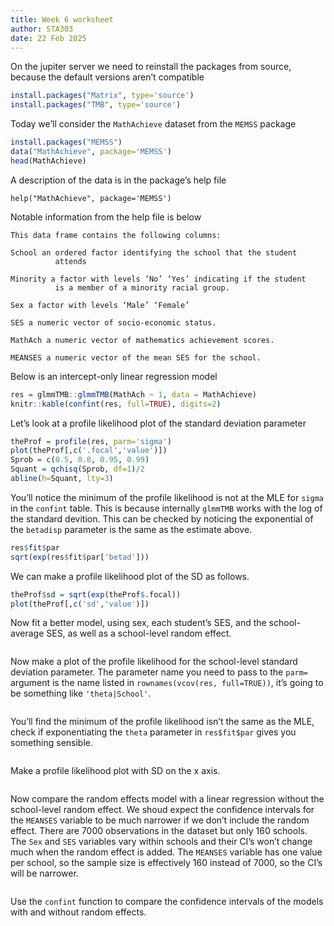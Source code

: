```yaml
---
title: Week 6 worksheet
author: STA303
date: 22 Feb 2025
---
```



On the jupiter server we need to reinstall the packages from source, because the default versions aren't compatible
```r
install.packages("Matrix", type='source')
install.packages("TMB", type='source')
```

Today we'll consider the `MathAchieve` dataset from the `MEMSS` package

```r
install.packages("MEMSS")
data("MathAchieve", package='MEMSS')
head(MathAchieve)
```

A description of the data is in the package's help file

```
help("MathAchieve", package='MEMSS')
```

Notable information  from the help file is below

```
This data frame contains the following columns:

School an ordered factor identifying the school that the student                  
          attends                                                                      
                                                                                       
Minority a factor with levels ‘No’ ‘Yes’ indicating if the student                
          is a member of a minority racial group.                                      
                                                                                       
Sex a factor with levels ‘Male’ ‘Female’                                          
                                                                                       
SES a numeric vector of socio-economic status.                                    
                                                                                       
MathAch a numeric vector of mathematics achievement scores.                       
                                                                                       
MEANSES a numeric vector of the mean SES for the school.   
```     

Below is an intercept-only linear regression model

```r
res = glmmTMB::glmmTMB(MathAch ~ 1, data = MathAchieve)
knitr::kable(confint(res, full=TRUE), digits=2)
```

Let's look at a profile likelihood plot of the standard deviation parameter

```r
theProf = profile(res, parm='sigma')
plot(theProf[,c('.focal','value')])
Sprob = c(0.5, 0.8, 0.95, 0.99)
Squant = qchisq(Sprob, df=1)/2
abline(h=Squant, lty=3)
```

You'll notice the minimum of the profile likelihood is not at the MLE for `sigma` in the `confint` table.  This is because internally `glmmTMB` works with the log of the standard devition.   This can be checked by noticing the exponential of the `betadisp` parameter is the same as the estimate above.

```r
res$fit$par
sqrt(exp(res$fit$par['betad']))
```

We can make a profile likelihood plot of the SD as follows.

```r
theProf$sd = sqrt(exp(theProf$.focal))
plot(theProf[,c('sd','value')])
```

Now fit a better model, using sex, each student's SES, and the school-average SES, as well as a school-level random effect.

```r

```

Now make a plot of the profile likelihood for the school-level standard deviation parameter.  The parameter name you need to pass to the `parm=` argument is the name listed in `rownames(vcov(res, full=TRUE))`, it's going to be something like `'theta|School'`.


```r

```

You'll find the minimum of the profile likelihood isn't the same as the MLE, check if exponentiating the `theta` parameter in `res$fit$par` gives you something sensible.

```r

```

Make a profile likelihood plot with SD on the x axis.

```r

```

Now compare the random effects model with a linear regression without the school-level random effect.  We shoud expect the confidence intervals for the `MEANSES` variable  to be much narrower if we don't include the random effect.  There are 7000 observations in the dataset but only 160 schools.  The `Sex` and `SES` variables vary within schools and their CI's won't change much when the random effect is added.  The `MEANSES` variable has one value per school, so the sample size is effectively 160 instead of 7000, so the CI's will be narrower.

```r

```

Use the `confint` function to compare the confidence intervals of the models with and without random effects.

```r

```


